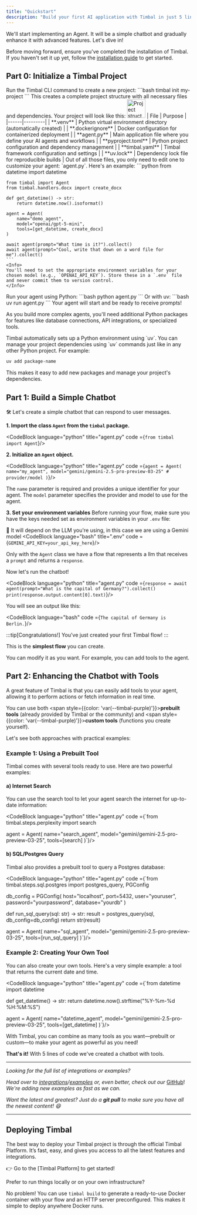 ```yaml
---
title: "Quickstart"
description: "Build your first AI application with Timbal in just 5 lines of code."
---
```


We'll start implementing an Agent. It will be a simple chatbot and gradually enhance it with advanced features. Let's dive in!

Before moving forward, ensure you've completed the installation of Timbal. If you haven't set it up yet, follow the [installation guide](/installation) to get started.

## Part 0: Initialize a Timbal Project

<Steps>
  <Step title="Create Project Structure">
    Run the Timbal CLI command to create a new project:
    ```bash
    timbal init my-project
    ```
    This creates a complete project structure with all necessary files and dependencies.
  </Step>
  <Step title="Project Structure">
    Your project will look like this:
    <img
      src="/images/project-structure.png"
      alt="Project structure"
      height="50"
      noZoom
      className="rounded-lg"
    />
    | File | Purpose |
    |------|---------|
    | **.venv** | Python virtual environment directory (automatically created) |
    | **.dockerignore** | Docker configuration for containerized deployment |
    | **agent.py** | Main application file where you define your AI agents and workflows |
    | **pyproject.toml** | Python project configuration and dependency management |
    | **timbal.yaml** | Timbal framework configuration and settings |
    | **uv.lock** | Dependency lock file for reproducible builds |
  </Step>
  <Step title="Edit Your Agent">
    Out of all those files, you only need to edit one to customize your agent: `agent.py`. Here's an example:
    ```python 
    from datetime import datetime

    from timbal import Agent
    from timbal.handlers.docx import create_docx

    def get_datetime() -> str:
        return datetime.now().isoformat()

    agent = Agent(
        name="demo_agent",
        model="openai/gpt-5-mini",
        tools=[get_datetime, create_docx]
    )

    await agent(prompt="What time is it?").collect()
    await agent(prompt="Cool, write that down on a word file for me").collect()
    ```
    <Info>
    You'll need to set the appropriate environment variables for your chosen model (e.g., `OPENAI_API_KEY`). Store these in a `.env` file and never commit them to version control.
    </Info>
  </Step>
  <Step title="Run Your Agent">
    Run your agent using Python:
    ```bash
    python agent.py
    ```
    Or with uv:
    ```bash
    uv run agent.py
    ```
    Your agent will start and be ready to receive prompts!
  </Step>
</Steps>

As you build more complex agents, you'll need additional Python packages for features like database connections, API integrations, or specialized tools.

<Info>
Timbal automatically sets up a Python environment using `uv`. You can manage your project dependencies using `uv` commands just like in any other Python project. For example:

```bash
uv add package-name
```

This makes it easy to add new packages and manage your project's dependencies.
</Info>

## Part 1: Build a Simple Chatbot

🛠 Let's create a simple chatbot that can respond to user messages.

**1. Import the class `Agent` from the `timbal` package.**

<CodeBlock language="python" title="agent.py" code ={`from timbal import Agent`}/>

**2. Initialize an `Agent` object.**

<CodeBlock language="python" title="agent.py" code ={`agent = Agent(
    name="my_agent",
    model="gemini/gemini-2.5-pro-preview-03-25" # provider/model
)`}/>

The `name` parameter is required and provides a unique identifier for your agent. The `model` parameter specifies the provider and model to use for the agent.

**3. Set your environment variables**
Before running your flow, make sure you have the keys needed set as environment variables in your `.env` file:

👀 It will depend on the LLM you're using, in this case we are using a Gemini model
<CodeBlock language="bash" title=".env" code ={`GEMINI_API_KEY=your_api_key_here`}/>

Only with the `Agent` class we have a flow that represents a llm that receives a `prompt` and returns a `response`.

Now let's run the chatbot!

<CodeBlock language="python" title="agent.py"
code ={`response = await agent(prompt="What is the capital of Germany?").collect()
print(response.output.content[0].text)`}/>


You will see an output like this:

<CodeBlock language="bash" code ={`The capital of Germany is Berlin.`}/>


:::tip[Congratulations!]
You've just created your first Timbal flow!
:::

This is the **simplest flow** you can create.

You can modify it as you want. For example, you can add tools to the agent.

## Part 2: Enhancing the Chatbot with Tools

A great feature of Timbal is that you can easily add tools to your agent, allowing it to perform actions or fetch information in real time. 

You can use both <span style={{color: 'var(--timbal-purple)'}}><strong>prebuilt tools</strong></span> (already provided by Timbal or the community) and <span style={{color: 'var(--timbal-purple)'}}><strong>custom tools</strong></span> (functions you create yourself).

Let's see both approaches with practical examples:

### Example 1: Using a Prebuilt Tool

Timbal comes with several tools ready to use. Here are two powerful examples:

#### a) Internet Search

You can use the search tool to let your agent search the internet for up-to-date information:

<CodeBlock language="python" title="agent.py"
code ={`from timbal.steps.perplexity import search

agent = Agent(
    name="search_agent",
    model="gemini/gemini-2.5-pro-preview-03-25",
    tools=[search]
)`}/>

#### b) SQL/Postgres Query

Timbal also provides a prebuilt tool to query a Postgres database:

<CodeBlock language="python" title="agent.py"
code ={`from timbal.steps.sql.postgres import postgres_query, PGConfig

db_config = PGConfig(
    host="localhost",
    port=5432,
    user="youruser",
    password="yourpassword",
    database="yourdb"
)

def run_sql_query(sql: str) -> str:
    result = postgres_query(sql, db_config=db_config)
    return str(result)

agent = Agent(
    name="sql_agent",
    model="gemini/gemini-2.5-pro-preview-03-25",
    tools=[run_sql_query]
)`}/>


### Example 2: Creating Your Own Tool

You can also create your own tools. Here's a very simple example: a tool that returns the current date and time.

<CodeBlock language="python" title="agent.py"
code ={`from datetime import datetime

def get_datetime() -> str:
    return datetime.now().strftime("%Y-%m-%d %H:%M:%S")

agent = Agent(
    name="datetime_agent",
    model="gemini/gemini-2.5-pro-preview-03-25",
    tools=[get_datetime]
)`}/>

With Timbal, you can combine as many tools as you want—prebuilt or custom—to make your agent as powerful as you need!

**That's it!** With 5 lines of code we've created a chatbot with tools.

___

_Looking for the full list of integrations or examples?_

_Head over to [integrations](/integrations)/[examples](/examples) or, even better, check out our_ <a href="https://github.com/timbal-ai/timbal" target="_blank" rel="noopener noreferrer">GitHub</a>! _We're adding new examples as fast as we can._ 

_Want the latest and greatest? Just do a <b>git pull</b> to make sure you have all the newest content! 😄_

___

## Deploying Timbal

The best way to deploy your Timbal project is through the official Timbal Platform. It’s fast, easy, and gives you access to all the latest features and integrations.

👉 Go to the [Timbal Platform] to get started!

Prefer to run things locally or on your own infrastructure?

No problem! You can use `timbal build` to generate a ready-to-use Docker container with your flow and an HTTP server preconfigured. This makes it simple to deploy anywhere Docker runs.